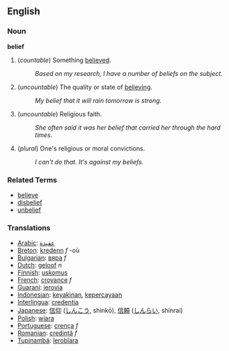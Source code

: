 ==English==

===Noun===
'''belief'''

# (''countable'') Something [[believe]]d.
#: ''Based on my research, I have a number of beliefs on the subject.''
# (''uncountable'') The quality or state of [[believe|believing]].
#: ''My belief that it will rain tomorrow is strong.''
# (''uncountable'') Religious faith.
#: ''She often said it was her belief that carried her through the hard times.''
# (''plural'') One's religious or moral convictions.
#: ''I can't do that.  It's against my beliefs.''

===Related Terms===
*[[believe]]
*[[disbelief]]
*[[unbelief]]

=== Translations ===
*[[Arabic]]: [[عقيدة]]
*[[Breton]]: [[kredenn]] ''f'' -où
*[[Bulgarian]]: [[вяра]] ''f''
*[[Dutch]]: [[geloof]] ''n''
*[[Finnish]]: [[uskomus]]
*[[French]]: [[croyance]] ''f''
*[[Guaraní]]: [[jerovia]]
*[[Indonesian]]: [[yakin|keyakinan]], [[percaya|kepercayaan]]
*[[Interlingua]]: [[credentia]]
*[[Japanese]]: [[信仰]] ([[しんこう]], shinkō), [[信頼]] ([[しんらい]], shinrai)
*[[Polish]]: [[wiara]]
*[[Portuguese]]: [[crença]] ''f''
*[[Romanian]]: [[credinţă]] ''f''
*[[Tupinambá]]: [[îerobîara]]